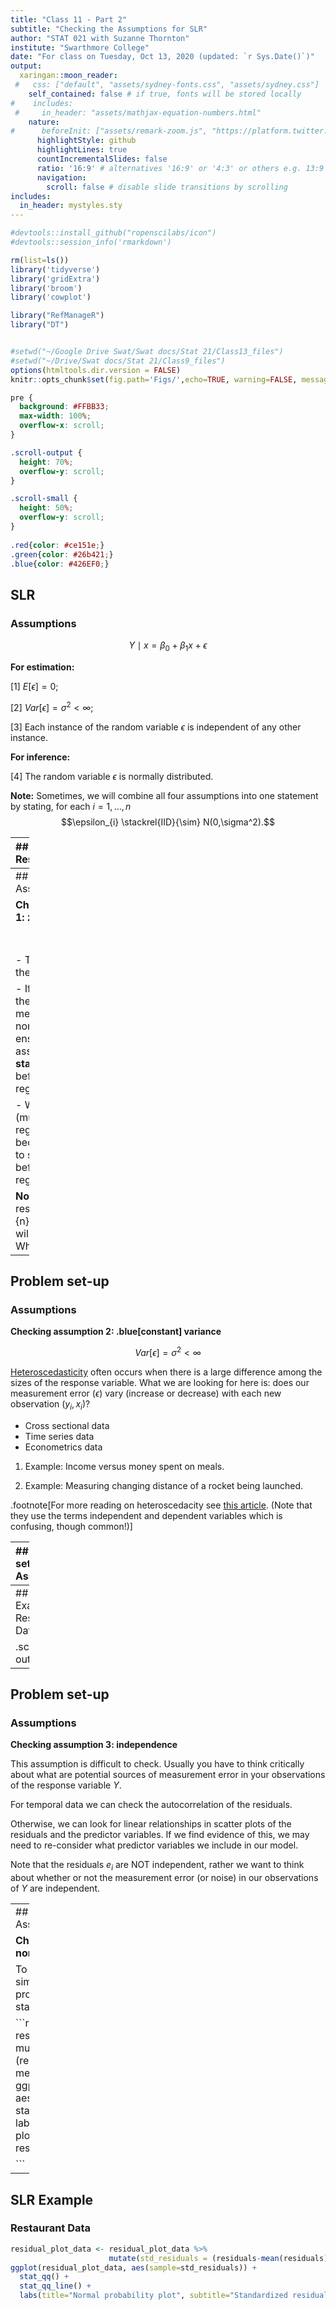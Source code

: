 ```yaml
---
title: "Class 11 - Part 2"
subtitle: "Checking the Assumptions for SLR"
author: "STAT 021 with Suzanne Thornton"
institute: "Swarthmore College"
date: "For class on Tuesday, Oct 13, 2020 (updated: `r Sys.Date()`)"
output:
  xaringan::moon_reader:
 #   css: ["default", "assets/sydney-fonts.css", "assets/sydney.css"]
    self_contained: false # if true, fonts will be stored locally
#    includes:
 #     in_header: "assets/mathjax-equation-numbers.html"
    nature:
#      beforeInit: ["assets/remark-zoom.js", "https://platform.twitter.com/widgets.js"]
      highlightStyle: github
      highlightLines: true
      countIncrementalSlides: false
      ratio: '16:9' # alternatives '16:9' or '4:3' or others e.g. 13:9
      navigation:
        scroll: false # disable slide transitions by scrolling
includes:
  in_header: mystyles.sty
---
```


```r
#devtools::install_github("ropenscilabs/icon")
#devtools::session_info('rmarkdown')

rm(list=ls())
library('tidyverse')
library('gridExtra')
library('broom')
library('cowplot')

library("RefManageR")
library("DT")


#setwd("~/Google Drive Swat/Swat docs/Stat 21/Class13_files")
#setwd("~/Drive/Swat docs/Stat 21/Class9_files")
options(htmltools.dir.version = FALSE)
knitr::opts_chunk$set(fig.path='Figs/',echo=TRUE, warning=FALSE, message=FALSE)

```

```css
pre {
  background: #FFBB33;
  max-width: 100%;
  overflow-x: scroll;
}

.scroll-output {
  height: 70%;
  overflow-y: scroll;
}

.scroll-small {
  height: 50%;
  overflow-y: scroll;
}
   
.red{color: #ce151e;}
.green{color: #26b421;}
.blue{color: #426EF0;}
```

## SLR
### Assumptions 

$$Y\mid x = \beta_0 + \beta_1 x + \epsilon$$


**For estimation:**


[1] $E[\epsilon]=0$;

[2] $Var[\epsilon]=\sigma^2 < \infty$;

[3] Each instance of the random variable $\epsilon$ is independent of any other instance. 


**For inference:** 


[4] The random variable $\epsilon$ is normally distributed. 


**Note:** Sometimes, we will combine all four assumptions into one statement by stating, for each $i=1,\dots, n$
$$\epsilon_{i} \stackrel{IID}{\sim} N(0,\sigma^2).$$

---
## SLR Example
### Restaurant Data 

We are going to continue to use the restaurant data and model the percentage tipped as predicted by the overall cost of the bill. 

.scroll-small[
```r
library("tidyverse")
require(Lock5Data)  ## this is similar to the library() function but it attaches the names of the data sets contained in the package Lock5Data 
data(RestaurantTips)
head(RestaurantTips)
SLR_tips = lm(PctTip ~ Bill, data = RestaurantTips)
names(SLR_tips)
```
]

---
## SLR
### Assumptions 

**Checking assumption 1: zero mean**

$$E[\varepsilon]=0$$


- This assumption is the easiest to meet. 

- If you suspect that the mean of your $Y$ measurement errors is non-zero, you can still ensure that this model assumption is met by **standardizing the data** before you fit a regression curve. 


- When we get to MLR (multiple linear regression), it will become more important to standardize the data before fitting a regression line. 



**Note:** The mean of the residuals, $\frac{1}{n}\sum_{i=1}^{n}e_{i}$, will always be zero! Why? 

---
## Problem set-up
### Assumptions 

**Checking assumption 2: .blue[constant] variance**

$$Var[\epsilon]=\sigma^2 < \infty$$

<a href="https://en.wikipedia.org/wiki/Heteroscedasticity">Heteroscedasticity</a> often occurs when there is a large difference among the sizes of the response variable. What we are looking for here is: does our measurement error $(\epsilon)$ vary (increase or decrease) with each new observation $(y_i, x_i)$?

  - Cross sectional data 
  - Time series data 
  - Econometrics data 


1. Example: Income versus money spent on meals.

1. Example: Measuring changing distance of a rocket being launched. 

.footnote[For more reading on heteroscedacity see [this article](http://www.statsmakemecry.com/smmctheblog/confusing-stats-terms-explained-heteroscedasticity-heteroske.html). (Note that they use the terms independent and dependent variables which is confusing, though common!)]

---
## Problem set-up
### Assumptions 

**Checking assumption 2: .blue[constant] variance**

.scroll-output[
The best way to check if this assumption is reasonable is to look at a scatter plot of the residuals vs the fitted values.

We want to make sure that there is no "funneling" pattern to the spread of the residuals. That is, the amount the residuals vary about the horizontal line at zero should not have a discernible pattern such as plots (b)-(d): 

```r
knitr::include_graphics("Figs/residual_plots.png")
```
]


---
## SLR Example
### Restaurant Data 

.scroll-output[
```r
residual_plot_data <- RestaurantTips %>% 
                      mutate(residuals = SLR_tips$residuals,
                             fitted_vals = SLR_tips$fitted.values) 
ggplot(residual_plot_data, aes(x=fitted_vals, y=residuals)) +
  geom_point() + 
  labs(title="Residual plot", subtitle="Restaurant Bill and Percentage Tipped",
       x="Predicted Bill Total", y="Residuals") + 
  geom_hline(yintercept=0)
```
]



---
## Problem set-up
### Assumptions 

**Checking assumption 3: independence**

This assumption is difficult to check. Usually you have to think critically about what are potential sources of measurement error in your observations of the response variable $Y$.

For temporal data we can check the autocorrelation of the residuals. 

Otherwise, we can look for linear relationships in scatter plots of the residuals and the predictor variables. If we find evidence of this, we may need to re-consider what predictor variables we include in our model. 


Note that the residuals $e_i$ are NOT independent, rather we want to think about whether or not the measurement error (or noise) in our observations of $Y$ are independent. 

---
## Problem set-up
### Assumptions 

**Checking assumption 4: normally distributed errors**

To check this assumption we simply need to look at a normal probability plots for standardized residuals! 


```r
residual_plot_data <- residual_plot_data %>%
                      mutate(std_residuals = (residuals-mean(residuals))/sd(residuals)) 
ggplot(residual_plot_data, aes(sample=std_residuals)) +
  stat_qq() + 
  stat_qq_line() + 
  labs(title="Normal probability plot", subtitle="Standardized residuals for restaurant data") 

```

---
## SLR Example
### Restaurant Data 

```r
residual_plot_data <- residual_plot_data %>%
                      mutate(std_residuals = (residuals-mean(residuals))/sd(residuals)) 
ggplot(residual_plot_data, aes(sample=std_residuals)) +
  stat_qq() + 
  stat_qq_line() + 
  labs(title="Normal probability plot", subtitle="Standardized residuals for restaurant data") 

```
